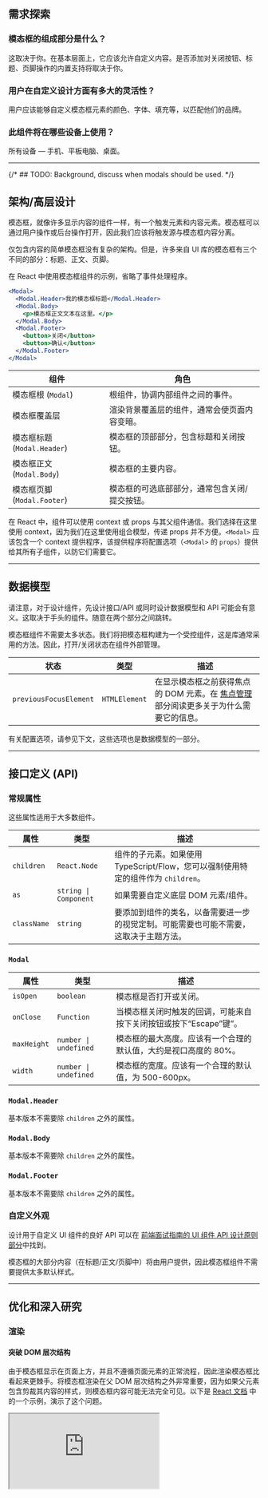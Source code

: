## 需求探索

### 模态框的组成部分是什么？

这取决于你。在基本层面上，它应该允许自定义内容。是否添加对关闭按钮、标题、页脚操作的内置支持将取决于你。

### 用户在自定义设计方面有多大的灵活性？

用户应该能够自定义模态框元素的颜色、字体、填充等，以匹配他们的品牌。

### 此组件将在哪些设备上使用？

所有设备 — 手机、平板电脑、桌面。

***

{/* ## TODO: Background, discuss when modals should be used. */}

## 架构/高层设计

模态框，就像许多显示内容的组件一样，有一个触发元素和内容元素。模态框可以通过用户操作或后台操作打开，因此我们应该将触发源与模态框内容分离。

仅包含内容的简单模态框没有复杂的架构。但是，许多来自 UI 库的模态框有三个不同的部分：标题、正文、页脚。

在 React 中使用模态框组件的示例，省略了事件处理程序。

```jsx
<Modal>
  <Modal.Header>我的模态框标题</Modal.Header>
  <Modal.Body>
    <p>模态框正文文本在这里。</p>
  </Modal.Body>
  <Modal.Footer>
    <button>关闭</button>
    <button>确认</button>
  </Modal.Footer>
</Modal>
```

| 组件 | 角色 |
| --- | --- |
| 模态框根 (`Modal`) | 根组件，协调内部组件之间的事件。 |
| 模态框覆盖层 | 渲染背景覆盖层的组件，通常会使页面内容变暗。 |
| 模态框标题 (`Modal.Header`) | 模态框的顶部部分，包含标题和关闭按钮。 |
| 模态框正文 (`Modal.Body`) | 模态框的主要内容。 |
| 模态框页脚 (`Modal.Footer`) | 模态框的可选底部部分，通常包含关闭/提交按钮。 |

在 React 中，组件可以使用 context 或 props 与其父组件通信。我们选择在这里使用 context，因为我们在这里使用组合模型，传递 props 并不方便。`<Modal>` 应该包含一个 context 提供程序，该提供程序将配置选项（`<Modal>` 的 `props`）提供给其所有子组件，以防它们需要它。

***

## 数据模型

请注意，对于设计组件，先设计接口/API 或同时设计数据模型和 API 可能会有意义。这取决于手头的组件。随意在两个部分之间跳转。

模态框组件不需要太多状态。我们将把模态框构建为一个受控组件，这是库通常采用的方法。因此，打开/关闭状态在组件外部管理。

| 状态 | 类型 | 描述 |
| --- | --- | --- |
| `previousFocusElement` | `HTMLElement` | 在显示模态框之前获得焦点的 DOM 元素。在 [焦点管理](#focus-management) 部分阅读更多关于为什么需要它的信息。 |

有关配置选项，请参见下文，这些选项也是数据模型的一部分。

***

## 接口定义 (API)

### 常规属性

这些属性适用于大多数组件。

| 属性 | 类型 | 描述 |
| --- | --- | --- |
| `children` | `React.Node` | 组件的子元素。如果使用 TypeScript/Flow，您可以强制使用特定的组件作为 `children`。 |
| `as` | `string \| Component` | 如果需要自定义底层 DOM 元素/组件。 |
| `className` | `string` | 要添加到组件的类名，以备需要进一步的视觉定制。可能需要也可能不需要，这取决于主题方法。 |

### `Modal`

| 属性 | 类型 | 描述 |
| --- | --- | --- |
| `isOpen` | `boolean` | 模态框是否打开或关闭。 |
| `onClose` | `Function` | 当模态框关闭时触发的回调，可能来自按下关闭按钮或按下“Escape”键”。 |
| `maxHeight` | `number \| undefined` | 模态框的最大高度。应该有一个合理的默认值，大约是视口高度的 80%。 |
| `width` | `number \| undefined` | 模态框的宽度。应该有一个合理的默认值，为 500-600px。 |

### `Modal.Header`

基本版本不需要除 `children` 之外的属性。

### `Modal.Body`

基本版本不需要除 `children` 之外的属性。

### `Modal.Footer`

基本版本不需要除 `children` 之外的属性。

### 自定义外观

设计用于自定义 UI 组件的良好 API 可以在 [前端面试指南的 UI 组件 API 设计原则部分](/front-end-interview-guidebook/user-interface-components-api-design-principles)中找到。

模态框的大部分内容（在标题/正文/页脚中）将由用户提供，因此模态框组件不需要提供太多默认样式。

***

## 优化和深入研究

### 渲染

#### 突破 DOM 层次结构

由于模态框显示在页面上方，并且不遵循页面元素的正常流程，因此渲染模态框比看起来更棘手。将模态框渲染在父 DOM 层次结构之外非常重要，因为如果父元素包含剪裁其内容的样式，则模态框内容可能无法完全可见。以下是 [React 文档](https://beta.reactjs.org/reference/react-dom/createPortal#rendering-a-modal-dialog-with-a-portal) 中的一个示例，演示了这个问题。

<iframe
  src="https://codesandbox.io/embed/wnr51p?fontsize=14&hidenavigation=1&theme=dark&module=/App.js,/NoPortalExample.js,/PortalExample.js,/ModalContent.js,/styles.css&view=split"
  style={{
  width: '100%',
  height: 500,
  border: 0,
  borderRadius: 4,
  overflow: 'hidden',
}}
  title="Modal Clipping Example"
  allow="accelerometer; ambient-light-sensor; camera; encrypted-media; geolocation; gyroscope; hid; microphone; midi; payment; usb; vr; xr-spatial-tracking"
  sandbox="allow-forms allow-modals allow-popups allow-presentation allow-same-origin allow-scripts"
/>

在 React 中，使用 [React Portals](https://beta.reactjs.org/reference/react-dom/createPortal) 可以实现在父组件的 DOM 层次结构之外进行渲染。Portals 的常见用例包括工具提示、下拉菜单、弹出框。

#### 遮罩层

为了帮助用户专注于模态框中的内容，通常会有一个遮罩层/背景来使页面的内容变暗。为了渲染一个覆盖整个页面的元素，我们可以使用以下 CSS：

```css
.modal-overlay {
  /* 黑色，带有一些不透明度。 */
  background-color: rgba(0, 0, 0, 0.7);
  position: fixed;
  top: 0;
  left: 0;
  right: 0;
  bottom: 0;
}
```

#### 居中模态框

为了在模态框遮罩层内居中模态框内容，我们可以向 `.modal-overlay` 添加以下样式：

```css
.modal-overlay {
  /* 省略原始样式。 */
  display: flex;
  justify-content: center;
  padding: 20px;
}
```

这将与以下 HTML 结构一起使用。

```html
<div className="modal-overlay">
  <div className="modal-contents">...</div>
</div>
```

如果需要垂直居中内容，可以将 `align-items: center` 添加到 `.modal-overlay`。

这是一个带有遮罩层和可选垂直居中模式的模态框的基本示例：

<iframe
  src="https://codesandbox.io/embed/t1oldf?fontsize=14&hidenavigation=1&theme=dark&module=/src/App.js,/src/styles.css&view=split"
  style={{
  width: '100%',
  height: 500,
  border: 0,
  borderRadius: 4,
  overflow: 'hidden',
}}
  title="Modal Example"
  allow="accelerometer; ambient-light-sensor; camera; encrypted-media; geolocation; gyroscope; hid; microphone; midi; payment; usb; vr; xr-spatial-tracking"
  sandbox="allow-forms allow-modals allow-popups allow-presentation allow-same-origin allow-scripts"
/>

#### 最大高度

由于模态框可以包含大量内容，我们可以为模态框设置一个默认的最大高度，以便多余的条目可以在 `Modal.Body` 中滚动。此高度也可以通过指定 `maxHeight` 属性来定制。

#### 滚动锁定

当模态框显示时，模态框内容处于焦点。为了防止用户滚动背景内容，页面应该锁定页面级别的滚动。一种方法是向 `<body>` 添加 `overflow: hidden`。

#### 在 HTML 或 JavaScript 中渲染

模态框可以是：

1. 像 [Bootstrap 的模态框](https://getbootstrap.com/docs/5.3/components/modal/) 一样渲染到 HTML 中。模态框最初通过 `display: none` / `opacity: 0` / `hidden` 属性从视图中隐藏，当要显示模态框时，这些样式会被切换。
2. 在激活模态框触发按钮后，通过 JavaScript 动态渲染。

首先在 HTML 中渲染的优点是更好的运行时性能，因为显示模态框所需的 DOM 操作更少。缺点是 HTML 可能会不必要地膨胀，特别是如果模态框根本没有显示。由于模态框内容通常包含次要信息，因此它们不应影响 SEO，也不需要进行服务器端渲染。在 HTML 中预先渲染模态框的好处相对较小。

{/* ### TODO `z-index` */}

### 可访问性 (a11y)

#### 鼠标交互

通常，点击模态框外部（在覆盖层上）将关闭模态框。 我们必须确保模态框内的点击不会关闭模态框。

```js
function clickListener(event) {
  // 如果点击的元素是模态框内容的后代，则不执行任何操作。
  if ($modalContentsElement.contains(event.target)) {
    return;
  }

  closeModal();
}

document.addEventListener('mousedown', clickListener);
document.addEventListener('touchstart', clickListener);
```

请记住在模态框关闭时删除 `clickListener`。

这是一个 React 示例：

<iframe
  src="https://codesandbox.io/embed/74fyqc?fontsize=14&hidenavigation=1&theme=dark&module=/src/App.js,/src/styles.css&view=split"
  style={{
  width: '100%',
  height: 500,
  border: 0,
  borderRadius: 4,
  overflow: 'hidden',
}}
  title="Modal Dismiss On Click Outside"
  allow="accelerometer; ambient-light-sensor; camera; encrypted-media; geolocation; gyroscope; hid; microphone; midi; payment; usb; vr; xr-spatial-tracking"
  sandbox="allow-forms allow-modals allow-popups allow-presentation allow-same-origin allow-scripts"
/>

#### 焦点管理

实现模态框最复杂的部分可能是焦点管理。 模态框内的内容应被视为一个单独的文档； 使用 <kbd>Tab</kbd> 键仅在对话框内循环切换可聚焦元素，并且只要显示模态框，焦点就永远不能位于组件外部的元素上。 这种行为/现象被称为“焦点捕获”。

当模态框打开时，焦点会移动到模态框内的元素。 通常，焦点设置在第一个可聚焦元素上，但 [对话框（模态框）模式](https://www.w3.org/WAI/ARIA/apg/patterns/dialog-modal/) 中提到了一些例外情况。

当模态框关闭时，焦点会返回到打开模态框的元素（除非该元素不再存在，然后焦点会转移到另一个合理的元素）。

**如何实现模态框的焦点管理**：

1. 首次打开模态框时，保留对在模态框状态中打开模态框的元素的引用。
2. 聚焦模态框内的元素。
3. 添加 <kbd>Tab</kbd> 键的 `keydown` 侦听器，其中包含以下逻辑：
   1. 当按下 <kbd>Tab</kbd> 键时，通过检查是否也按下了 <kbd>Shift</kbd> 键（通过 `KeyboardEvent` 上的 `shiftKey` 值）来确定焦点是否应转移到下一个或上一个可切换元素。
   2. 查找模态框内的所有可切换元素。
   3. 从当前聚焦的元素中，找到下一个/上一个可切换元素。
   4. 聚焦该新元素。
4. 当模态框关闭时，隐藏模态框并将焦点移动到打开模态框的元素。

在实践中，可以通过 [focus-trap](https://focus-trap.github.io/focus-trap/) 库来完成焦点捕获。 如果使用 React，则使用 [`react-focus-lock`](https://github.com/theKashey/react-focus-lock) 库，[Reach UI 的 Dialog 组件](https://reach.tech/dialog) 使用该库。

#### 键盘交互

以下内容摘自 [对话框（模态框）模式](https://www.w3.org/WAI/ARIA/apg/patterns/dialog-modal/)：

| 键 | 描述 |
| --- | --- |
| <kbd>Tab</kbd> | 将焦点移动到模态框内的下一个可切换元素。 如果焦点位于模态框内的最后一个可切换元素上，则将焦点移动到模态框内的第一个可切换元素。 |
| <kbd>Shift</kbd> + <kbd>Tab</kbd> | 将焦点移动到模态框内的上一个可切换元素。 如果焦点位于模态框内的第一个可切换元素上，则将焦点移动到模态框内的最后一个可切换元素。 |
| <kbd>Esc</kbd> | 关闭模态框。 |

焦点捕获对于所需的 <kbd>Tab</kbd> 行为至关重要，否则焦点将“泄漏”出模态框：

#### WAI-ARIA 角色、状态和属性

以下内容摘自 [对话框（模态框）模式](https://www.w3.org/WAI/ARIA/apg/patterns/dialog-modal/)。

* 作为模态框容器的元素具有 `dialog` 的角色。
* 所有操作模态框所需的元素都是具有 `dialog` 角色的元素的后代。
* 模态框容器元素将 `aria-modal` 设置为 `true`。
* 模态框具有以下任一条件：
  * 为 `aria-labelledby` 属性设置一个值，该值引用可见的模态框标题。
  * 由 `aria-label` 指定的标签。
* 可选的 `aria-describedby` 属性设置在具有 `dialog` 角色的元素上，以指示对话框中哪些元素包含描述对话框主要目的或消息的内容。在 [对话框（模态框）模式](https://www.w3.org/WAI/ARIA/apg/patterns/dialog-modal/) 中阅读完整的指南。

#### `<dialog>` 元素

HTML 现在有一个原生的 `<dialog>` 元素，可以在创建模态对话框时使用，因为它提供了可用性和可访问性功能，如果使用其他元素实现类似目的，则必须复制这些功能。

但是，它仍然相对较新，并且浏览器兼容性不是很好。 此外，诸如焦点捕获之类的行为仍然必须手动实现，这使得使用原生的 `<dialog>` 元素不太有吸引力。

### 动画和过渡

如果需要对模态框元素进行动画处理，并且需要独立地进行覆盖和内容的过渡（例如，覆盖淡入，而内容向上垂直移动），则必须更改 DOM 结构，并且内容无法在覆盖的 DOM 中呈现。 类似于这样的结构是必需的：

```html
<div>
  <!-- 覆盖层，呈现为内容的固定同级。 -->
  <div class="modal-overlay" aria-hidden="true"></div>
  <!-- 全屏容器以居中面板。 -->
  <div class="modal-contents-container">
    <div class="modal-contents">...</div>
  </div>
</div>
```

这是一个 React 中进入动画的示例：

<iframe
  src="https://codesandbox.io/embed/imlco8?fontsize=14&hidenavigation=1&theme=dark&module=/src/App.js,/src/styles.css&view=split"
  style={{
  width: '100%',
  height: 500,
  border: 0,
  borderRadius: 4,
  overflow: 'hidden',
}}
  title="Modal Animations"
  allow="accelerometer; ambient-light-sensor; camera; encrypted-media; geolocation; gyroscope; hid; microphone; midi; payment; usb; vr; xr-spatial-tracking"
  sandbox="allow-forms allow-modals allow-popups allow-presentation allow-same-origin allow-scripts"
/>

退出过渡在 React 中实现起来并非易事，因为条件渲染会导致 DOM 元素在页面上不再需要时从文档中删除。 这是一个模态框的示例，其中进入和退出都已动画化。

<iframe
  src="https://codesandbox.io/embed/t3wwxr?fontsize=14&hidenavigation=1&theme=dark&module=/src/App.js,/src/styles.css&view=split"
  style={{
  width: '100%',
  height: 500,
  border: 0,
  borderRadius: 4,
  overflow: 'hidden',
}}
  title="Modal Animations"
  allow="accelerometer; ambient-light-sensor; camera; encrypted-media; geolocation; gyroscope; hid; microphone; midi; payment; usb; vr; xr-spatial-tracking"
  sandbox="allow-forms allow-modals allow-popups allow-presentation allow-same-origin allow-scripts"
/>

### 国际化 (i18n)

由于所有面向用户的字符串都由用户提供，因此可以按原样显示字符串。 但是，请注意，某些语言的某些字符串可能很长，因此应截断或换行溢出文本。 文本不应溢出模态框元素。 您通常不希望模态框标题/页脚超过一行，因此建议在此处进行截断。

对于 RTL 语言，必须水平翻转模态框元素。 为了实现这一点，根模态框组件可以接受一个 `direction` 配置选项/属性，并根据该值呈现内容。

![模态对话框从右到左的示例](/img/questions/modal-dialog/modal-dialog-rtl.png)

### 堆叠模态框

模态框内容可以包含呈现更多模态框的触发器，因此需要考虑以下几点：

* 决定是否应该为每个模态框级别提供一个覆盖层，这将使背景在堆叠级别越高时在视觉上变得更暗。
* 通过 <kbd>Esc</kbd> 键或单击最顶层模态框内容之外来关闭模态框应该只关闭最顶层的模态框，而不是所有模态框。
* 关闭较低层的模态框也应该关闭其上的所有模态框（或使此行为可自定义）。

### 高级主题

{/* TODO */}

* 模态框中的工具提示和下拉菜单。
* 警报对话框角色和 [ARIA 模式](https://www.w3.org/WAI/ARIA/apg/patterns/alertdialog/)。

***

## 参考资料

* 主题示例
  * [模态框 · Bootstrap v5.3](https://getbootstrap.com/docs/5.3/components/modal)
  * [React Modal 组件 - Material UI](https://mui.com/material-ui/react-modal/)
* 无头示例
  * [对话框 — Radix UI](https://www.radix-ui.com/docs/primitives/components/dialog)
  * [对话框 (模态框) — Reach UI](https://reach.tech/dialog)
  * [对话框 (模态框) - Headless UI](https://headlessui.com/react/dialog)
* Aria 创作实践指南 (APG)
  * [对话框 (模态框) 模式](https://www.w3.org/WAI/ARIA/apg/patterns/dialog-modal/)
  * [警报和消息对话框模式](https://www.w3.org/WAI/ARIA/apg/patterns/alertdialog/)
